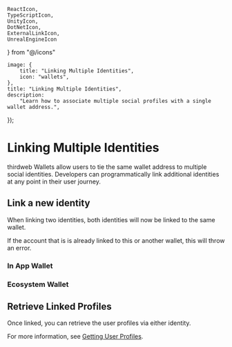     ReactIcon,
    TypeScriptIcon,
    UnityIcon,
    DotNetIcon,
    ExternalLinkIcon,
    UnrealEngineIcon
} from "@/icons"

	image: {
		title: "Linking Multiple Identities",
		icon: "wallets",
	},
	title: "Linking Multiple Identities",
	description:
		"Learn how to associate multiple social profiles with a single wallet address.",
});

# Linking Multiple Identities

thirdweb Wallets allow users to tie the same wallet address to multiple social identities. Developers can programmatically link additional identities at any point in their user journey.

## Link a new identity

When linking two identities, both identities will now be linked to the same wallet.

<Callout variant='info' title='Linking a pre-existing identity'>
	If the account that is  is already linked to this or another wallet, this will 	throw an error.
</Callout>


### In App Wallet

<div className="my-4 grid gap-2 md:grid-cols-2 lg:grid-cols-3">
    <ArticleIconCard
        title="TypeScript"
        icon={TypeScriptIcon}
        description="Linking identities for in-app wallets in TypeScript"
        href="/typescript/v5/linkProfile"
    />
    <ArticleIconCard
        title="React"
        icon={ReactIcon}
        description="Linking identities for in-app wallets in React"
        href="/react/v5/useLinkProfile"
    />
    <ArticleIconCard
        title="React Native"
        icon={ReactIcon}
        description="Linking identities for in-app wallets in React Native"
        href="/react-native/v5/useLinkProfile"
    />
	<ArticleIconCard
        title=".NET"
        icon={DotNetIcon}
        description="Linking identities for in-app wallets in .NET"
        href="/dotnet/wallets/providers/in-app-wallet#linking-accounts"
    />
    <ArticleIconCard
        title="Unity"
        icon={UnityIcon}
        description="Linking identities for in-app wallets in Unity"
        href="/unity/v5/wallets/in-app-wallet#account-linking"
    />
</div>

### Ecosystem Wallet

<div className="my-4 grid gap-2 md:grid-cols-2 lg:grid-cols-3">
     <ArticleIconCard
        title="TypeScript"
        icon={TypeScriptIcon}
        description="Linking identities for ecosystem wallets in TypeScript"
        href="/typescript/v5/linkProfile"
    />
    <ArticleIconCard
        title="React"
        icon={ReactIcon}
        description="Linking identities for ecosystem wallets in React"
        href="/react/v5/useLinkProfile"
    />
    <ArticleIconCard
        title="React Native"
        icon={ReactIcon}
        description="Linking identities for ecosystem wallets in React Native"
        href="/react-native/v5/useLinkProfile"
    />
	<ArticleIconCard
        title=".NET"
        icon={DotNetIcon}
        description="Linking identities for ecosystem wallets in .NET"
        href="/dotnet/wallets/providers/ecosystem-wallet#linking-accounts"
    />
    <ArticleIconCard
        title="Unity"
        icon={UnityIcon}
        description="Linking identities for ecosystem wallets in Unity"
        href="/unity/v5/wallets/ecosystem-wallet#account-linking"
    />
</div>


## Retrieve Linked Profiles

Once linked, you can retrieve the user profiles via either identity.

For more information, see [Getting User Profiles](/connect/wallet/user-management/get-user-profiles).
